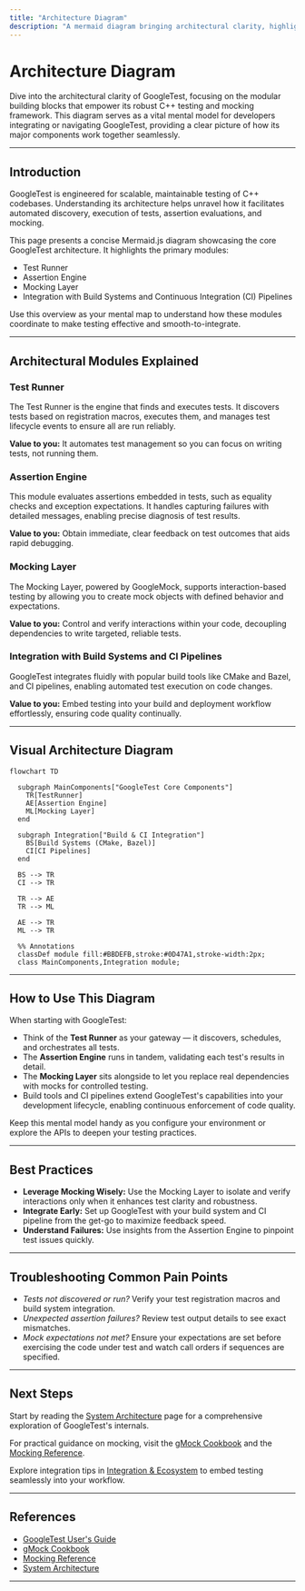 ```yaml
---
title: "Architecture Diagram"
description: "A mermaid diagram bringing architectural clarity, highlighting the main modules: Test Runner, Assertion Engine, Mocking Layer, and integration with build systems and CI pipelines. Use this as your mental model when navigating or integrating GoogleTest."
---
```


# Architecture Diagram

Dive into the architectural clarity of GoogleTest, focusing on the modular building blocks that empower its robust C++ testing and mocking framework. This diagram serves as a vital mental model for developers integrating or navigating GoogleTest, providing a clear picture of how its major components work together seamlessly.

---

## Introduction

GoogleTest is engineered for scalable, maintainable testing of C++ codebases. Understanding its architecture helps unravel how it facilitates automated discovery, execution of tests, assertion evaluations, and mocking.

This page presents a concise Mermaid.js diagram showcasing the core GoogleTest architecture. It highlights the primary modules:

- Test Runner
- Assertion Engine
- Mocking Layer
- Integration with Build Systems and Continuous Integration (CI) Pipelines

Use this overview as your mental map to understand how these modules coordinate to make testing effective and smooth-to-integrate.

---

## Architectural Modules Explained

### Test Runner

The Test Runner is the engine that finds and executes tests. It discovers tests based on registration macros, executes them, and manages test lifecycle events to ensure all are run reliably.

**Value to you:** It automates test management so you can focus on writing tests, not running them.

### Assertion Engine

This module evaluates assertions embedded in tests, such as equality checks and exception expectations. It handles capturing failures with detailed messages, enabling precise diagnosis of test results.

**Value to you:** Obtain immediate, clear feedback on test outcomes that aids rapid debugging.

### Mocking Layer

The Mocking Layer, powered by GoogleMock, supports interaction-based testing by allowing you to create mock objects with defined behavior and expectations.

**Value to you:** Control and verify interactions within your code, decoupling dependencies to write targeted, reliable tests.

### Integration with Build Systems and CI Pipelines

GoogleTest integrates fluidly with popular build tools like CMake and Bazel, and CI pipelines, enabling automated test execution on code changes.

**Value to you:** Embed testing into your build and deployment workflow effortlessly, ensuring code quality continually.

---

## Visual Architecture Diagram

```mermaid
flowchart TD

  subgraph MainComponents["GoogleTest Core Components"]
    TR[TestRunner]
    AE[Assertion Engine]
    ML[Mocking Layer]
  end

  subgraph Integration["Build & CI Integration"]
    BS[Build Systems (CMake, Bazel)]
    CI[CI Pipelines]
  end

  BS --> TR
  CI --> TR

  TR --> AE
  TR --> ML

  AE --> TR
  ML --> TR

  %% Annotations
  classDef module fill:#BBDEFB,stroke:#0D47A1,stroke-width:2px;
  class MainComponents,Integration module;
```


---

## How to Use This Diagram

When starting with GoogleTest:

- Think of the **Test Runner** as your gateway — it discovers, schedules, and orchestrates all tests.
- The **Assertion Engine** runs in tandem, validating each test's results in detail.
- The **Mocking Layer** sits alongside to let you replace real dependencies with mocks for controlled testing.
- Build tools and CI pipelines extend GoogleTest's capabilities into your development lifecycle, enabling continuous enforcement of code quality.

Keep this mental model handy as you configure your environment or explore the APIs to deepen your testing practices.

---

## Best Practices

- **Leverage Mocking Wisely:** Use the Mocking Layer to isolate and verify interactions only when it enhances test clarity and robustness.
- **Integrate Early:** Set up GoogleTest with your build system and CI pipeline from the get-go to maximize feedback speed.
- **Understand Failures:** Use insights from the Assertion Engine to pinpoint test issues quickly.

---

## Troubleshooting Common Pain Points

- _Tests not discovered or run?_ Verify your test registration macros and build system integration.
- _Unexpected assertion failures?_ Review test output details to see exact mismatches.
- _Mock expectations not met?_ Ensure your expectations are set before exercising the code under test and watch call orders if sequences are specified.

---

## Next Steps

Start by reading the [System Architecture](system-architecture.md) page for a comprehensive exploration of GoogleTest's internals.

For practical guidance on mocking, visit the [gMock Cookbook](gmock_cook_book.md) and the [Mocking Reference](reference/mocking.md).

Explore integration tips in [Integration & Ecosystem](integration-points.md) to embed testing seamlessly into your workflow.

---

## References

- [GoogleTest User's Guide](index.md)
- [gMock Cookbook](gmock_cook_book.md)
- [Mocking Reference](reference/mocking.md)
- [System Architecture](system-architecture.md)

---